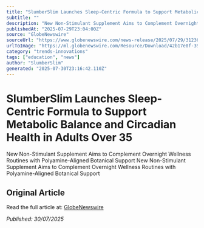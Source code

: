 ```yaml
---
title: "SlumberSlim Launches Sleep-Centric Formula to Support Metabolic Balance and Circadian Health in Adults Over 35"
subtitle: ""
description: "New Non-Stimulant Supplement Aims to Complement Overnight Wellness Routines with Polyamine-Aligned Botanical Support New Non-Stimulant Supplement Aims to Complement Overnight Wellness Routines with Polyamine-Aligned Botanical Support"
publishedAt: "2025-07-29T23:04:00Z"
source: "GlobeNewswire"
sourceUrl: "https://www.globenewswire.com/news-release/2025/07/29/3123697/0/en/SlumberSlim-Launches-Sleep-Centric-Formula-to-Support-Metabolic-Balance-and-Circadian-Health-in-Adults-Over-35.html"
urlToImage: "https://ml.globenewswire.com/Resource/Download/42b17e0f-3973-4399-b933-2f10fb3b8017"
category: "trends-innovations"
tags: ["education", "news"]
author: "SlumberSlim"
generated: "2025-07-30T23:16:42.110Z"
---
```


# SlumberSlim Launches Sleep-Centric Formula to Support Metabolic Balance and Circadian Health in Adults Over 35



New Non-Stimulant Supplement Aims to Complement Overnight Wellness Routines with Polyamine-Aligned Botanical Support New Non-Stimulant Supplement Aims to Complement Overnight Wellness Routines with Polyamine-Aligned Botanical Support

## Original Article

Read the full article at: [GlobeNewswire](https://www.globenewswire.com/news-release/2025/07/29/3123697/0/en/SlumberSlim-Launches-Sleep-Centric-Formula-to-Support-Metabolic-Balance-and-Circadian-Health-in-Adults-Over-35.html)

*Published: 30/07/2025*
